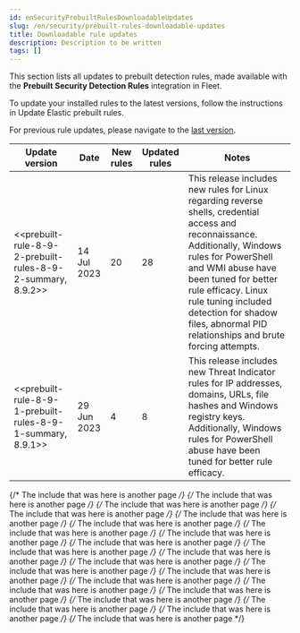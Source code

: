 ```yaml
---
id: enSecurityPrebuiltRulesDownloadableUpdates
slug: /en/security/prebuilt-rules-downloadable-updates
title: Downloadable rule updates
description: Description to be written
tags: []
---
```


<div id="prebuilt-rules-downloadable-updates"></div>

This section lists all updates to prebuilt detection rules, made available with the **Prebuilt Security Detection Rules** integration in Fleet.

To update your installed rules to the latest versions, follow the instructions in <DocLink id="enSecurityPrebuiltRulesManagement" section="update-elastic-prebuilt-rules">Update Elastic prebuilt rules</DocLink>.

For previous rule updates, please navigate to the [last version](https://www.elastic.co/guide/en/security/8.8/prebuilt-rules-downloadable-updates.html).

| Update version | Date | New rules | Updated rules | Notes |
|---|---|---|---|---|
| \<\<prebuilt-rule-8-9-2-prebuilt-rules-8-9-2-summary, 8.9.2>> | 14 Jul 2023 | 20 | 28 |  This release includes new rules for Linux regarding reverse shells, credential access and reconnaissance. Additionally, Windows rules for PowerShell and WMI abuse have been tuned for better rule efficacy. Linux rule tuning included detection for shadow files, abnormal PID relationships and brute forcing attempts. |
| \<\<prebuilt-rule-8-9-1-prebuilt-rules-8-9-1-summary, 8.9.1>> | 29 Jun 2023 | 4 | 8 |  This release includes new Threat Indicator rules for IP addresses, domains, URLs, file hashes and Windows registry keys. Additionally, Windows rules for PowerShell abuse have been tuned for better rule efficacy. |

{/* The include that was here is another page */}
{/* The include that was here is another page */}
{/* The include that was here is another page */}
{/* The include that was here is another page */}
{/* The include that was here is another page */}
{/* The include that was here is another page */}
{/* The include that was here is another page */}
{/* The include that was here is another page */}
{/* The include that was here is another page */}
{/* The include that was here is another page */}
{/* The include that was here is another page */}
{/* The include that was here is another page */}
{/* The include that was here is another page */}
{/* The include that was here is another page */}
{/* The include that was here is another page */}
{/* The include that was here is another page */}
{/* The include that was here is another page */}
{/* The include that was here is another page */}
{/* The include that was here is another page */}
{/* The include that was here is another page */}
{/* The include that was here is another page */}

